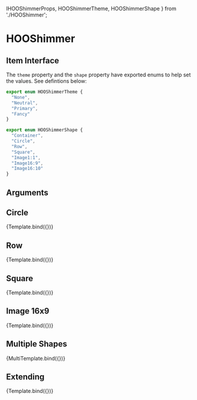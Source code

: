   IHOOShimmerProps, HOOShimmerTheme, HOOShimmerShape
} from './HOOShimmer';

<Meta title="Components/Loading/HOOShimmer" component={HOOShimmer} />

# HOOShimmer

## Item Interface
The `theme` property and the `shape` property have exported enums to help set the values. See defintions below:

```ts
export enum HOOShimmerTheme {
  "None",
  "Neutral",
  "Primary",
  "Fancy"
}

export enum HOOShimmerShape {
  "Container",
  "Circle",
  "Row",
  "Square",
  "Image1:1",
  "Image16:9",
  "Image16:10"
}
```

## Arguments

<ArgTypes of={HOOShimmer} />


## Circle
<Canvas>
  <Story 
    name="Circle"
    args = { 
      { shape: HOOShimmerShape.Circle, theme: HOOShimmerTheme.Neutral }
    }>
    {Template.bind({})}
  </Story>
</Canvas>

## Row
<Canvas>
  <Story 
    name="Row"
    args = { 
      { shape: HOOShimmerShape.Row, theme: HOOShimmerTheme.Neutral }
    }>
    {Template.bind({})}
  </Story>
</Canvas>

## Square
<Canvas>
  <Story 
    name="Square"
    args = { 
      { shape: HOOShimmerShape.Square, theme: HOOShimmerTheme.Neutral }
    }>
    {Template.bind({})}
  </Story>
</Canvas>

## Image 16x9
<Canvas>
  <Story 
    name="Image 16x9"
    args = { 
      { shape: HOOShimmerShape['Image16:9'], theme: HOOShimmerTheme.Neutral, imageWidth: 360, imageHeight: 280 } 
    }>
    {Template.bind({})}
  </Story>
</Canvas>

## Multiple Shapes
<Canvas>
  <Story 
    name="Multiple Shapes"
    args = { 
      {shimmer1: { shape: HOOShimmerShape.Square, theme: HOOShimmerTheme.Neutral },
       shimmer2: { shape: HOOShimmerShape.Circle, theme: HOOShimmerTheme.Neutral }}
    }>
    {MultiTemplate.bind({})}
  </Story>
</Canvas>

## Extending
<Canvas>
  <Story 
    name="Extending"
    args = { 
      { shape: HOOShimmerShape.Square, theme: HOOShimmerTheme.Neutral, rootElementAttributes: { style: { backgroundColor: "pink" } } }
    }>
    {Template.bind({})}
  </Story>
</Canvas>

